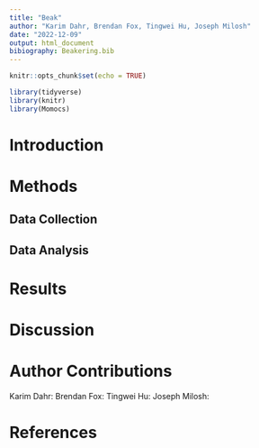 ```yaml
---
title: "Beak"
author: "Karim Dahr, Brendan Fox, Tingwei Hu, Joseph Milosh"
date: "2022-12-09"
output: html_document
bibiography: Beakering.bib
---
```


```r
knitr::opts_chunk$set(echo = TRUE)
```

```r
library(tidyverse)
library(knitr)
library(Momocs)
```
# Introduction





# Methods

## Data Collection

## Data Analysis


# Results



# Discussion


# Author Contributions
Karim Dahr: 
Brendan Fox:
Tingwei Hu:
Joseph Milosh: 

# References